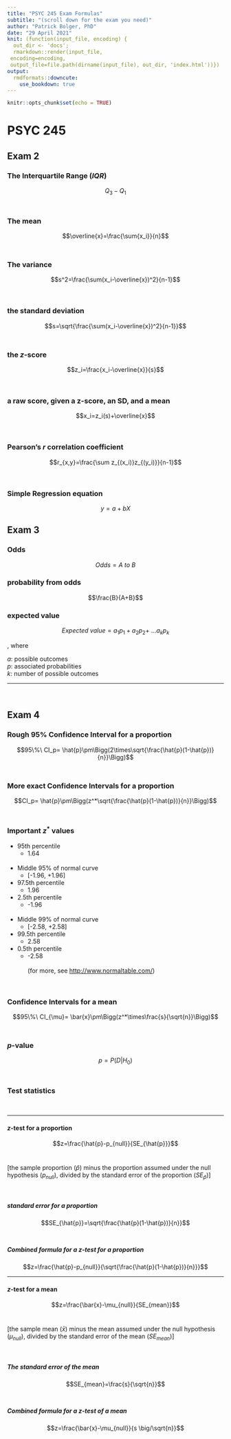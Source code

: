 ```yaml
---
title: "PSYC 245 Exam Formulas"
subtitle: "(scroll down for the exam you need)"
author: "Patrick Bolger, PhD"
date: "29 April 2021"
knit: (function(input_file, encoding) {
  out_dir <- 'docs';
  rmarkdown::render(input_file,
 encoding=encoding,
 output_file=file.path(dirname(input_file), out_dir, 'index.html'))})
output: 
  rmdformats::downcute:
    use_bookdown: true
---
```


```r
knitr::opts_chunk$set(echo = TRUE)
```


# PSYC 245

## Exam 2

### The Interquartile Range (*IQR*)

$$Q_3-Q_1$$
<br/>

### The mean

$$\overline{x}=\frac{\sum{x_i}}{n}$$
<br/>

### The variance


$$s^2=\frac{\sum(x_i-\overline{x})^2}{n-1}$$

<br/>

### the standard deviation

$$s=\sqrt{\frac{\sum(x_i-\overline{x})^2}{n-1}}$$
<br/>

### the *z*-score


$$z_i=\frac{x_i-\overline{x}}{s}$$

<br/>

### a raw score, given a z-score, an SD, and a mean

$$x_i=z_i(s)+\overline{x}$$

<br/>

### Pearson's *r* correlation coefficient

$$r_{x,y}=\frac{\sum z_{(x_i)}z_{(y_i)}}{n-1}$$

<br/>

### Simple Regression equation

$$y=a+bX$$

## Exam 3

### Odds

$$Odds = A\ to\ B$$

### probability from odds

$$\frac{B}{A+B}$$

### expected value

$$Expected\ value=a_1p_1+a_2p_2+\ ...a_kp_k$$

, where

*a*: possible outcomes  
*p*: associated probabilities  
*k*: number of possible outcomes  

---

<br/>

## Exam 4

### **Rough** 95% Confidence Interval for a proportion

$$95\%\ CI_p= \hat{p}\pm\Bigg(2\times\sqrt{\frac{\hat{p}(1-\hat{p})}{n}}\Bigg)$$
<br/>

### **More exact** Confidence Intervals for a proportion

$$CI_p= \hat{p}\pm\Bigg(z^*\sqrt{\frac{\hat{p}(1-\hat{p})}{n}}\Bigg)$$
<br/>

### Important $z^*$ values

- 95th percentile  
  - 1.64  
<br/>
- Middle 95% of normal curve  
  - [-1.96, +1.96]
- 97.5th percentile  
  - 1.96  
- 2.5th percentile  
  - -1.96  
<br/>
- Middle 99% of normal curve  
  - [-2.58, +2.58]  
- 99.5th percentile  
  - 2.58  
- 0.5th percentile  
  - -2.58  
<br/>
(for more, see [http://www.normaltable.com/](http://www.normaltable.com/))
  
<br/>

### Confidence Intervals for a mean

$$95\%\ CI_{\mu}= \bar{x}\pm\Bigg(z^*\times\frac{s}{\sqrt{n}}\Bigg)$$
<br/>

### *p*-value

$$p=P\big(D|H_0\big)$$
<br/>

### Test statistics

<br/>

---

#### *z*-test for a proportion

$$z=\frac{\hat{p}-p_{null}}{SE_{\hat{p}}}$$
<br/>

[the sample proportion ($\hat{p}$) minus the proportion assumed under the null hypothesis ($p_{null}$), divided by the standard error of the proportion ($SE_{\hat{p}}$)]

<br/>

##### standard error for a proportion

$$SE_{\hat{p}}=\sqrt{\frac{\hat{p}(1-\hat{p})}{n}}$$
<br/>

##### Combined formula for a *z*-test for a proportion

$$z=\frac{\hat{p}-p_{null}}{\sqrt{\frac{\hat{p}(1-\hat{p})}{n}}}$$

---

#### *z*-test for a mean

$$z=\frac{\bar{x}-\mu_{null}}{SE_{mean}}$$
<br/>

[the sample mean ($\bar{x}$) minus the mean assumed under the null hypothesis ($\mu_{null}$), divided by the standard error of the mean ($SE_{mean}$)]

<br/>

##### The standard error of the mean

$$SE_{mean}=\frac{s}{\sqrt{n}}$$
<br/>

##### Combined formula for a *z*-test of a mean

$$z=\frac{\bar{x}-\mu_{null}}{s \big/\sqrt{n}}$$